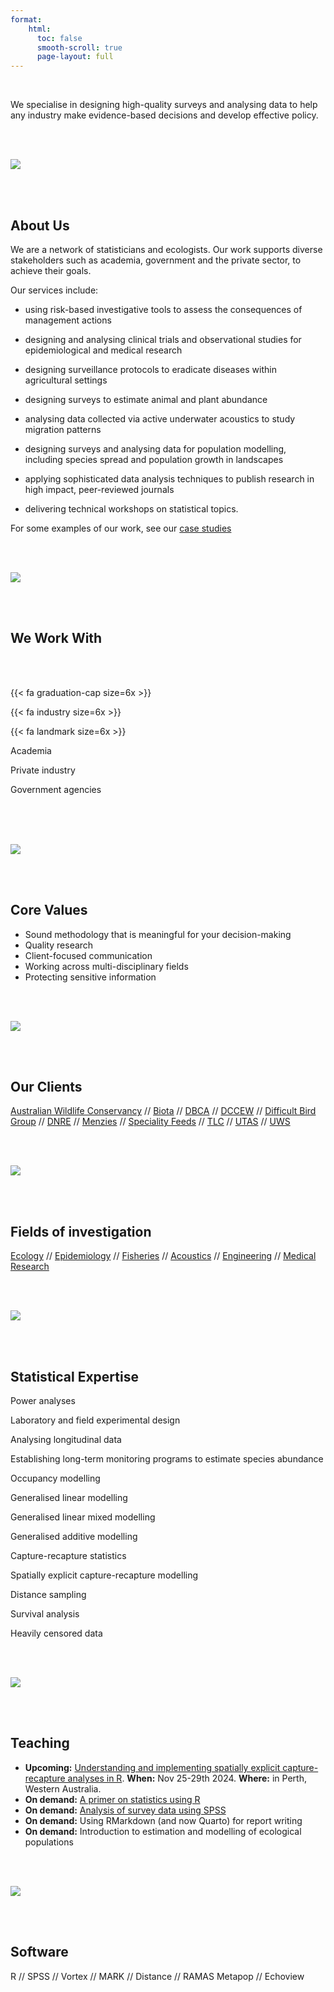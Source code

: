 ```yaml
---
format:
    html:
      toc: false
      smooth-scroll: true
      page-layout: full
---
```


<br>

:::: column-body
::: larger
We specialise in designing high-quality surveys and analysing data to help any industry make evidence-based decisions and develop effective policy.
:::
::::

<br> <br>

::: column-screen-left
![](images/clouds-thin.jpg)
:::

<br> <br>

::::::: column-page
:::::: grid
::: g-col-4
# About Us
:::

:::: g-col-8
::: nice
We are a network of statisticians and ecologists. Our work supports diverse stakeholders such as academia, government and the private sector, to achieve their goals.

Our services include:

-   using risk-based investigative tools to assess the consequences of management actions

-   designing and analysing clinical trials and observational studies for epidemiological and medical research

-   designing surveillance protocols to eradicate diseases within agricultural settings

-   designing surveys to estimate animal and plant abundance

-   analysing data collected via active underwater acoustics to study migration patterns

-   designing surveys and analysing data for population modelling, including species spread and population growth in landscapes

-   applying sophisticated data analysis techniques to publish research in high impact, peer-reviewed journals

-   delivering technical workshops on statistical topics.

For some examples of our work, see our [case studies](case-studies.html)
:::
::::
::::::
:::::::

<br> <br>

::: column-screen-right
![](images/bricks-thin.jpg)
:::

<br> <br>

::::::::::::::::::: column-page
# We Work With

<br> <br>

:::::::::::::::::: grid
:::: g-col-4
::: text-center
{{< fa graduation-cap size=6x >}}
:::
::::

:::: g-col-4
::: text-center
{{< fa industry size=6x >}}
:::
::::

:::: g-col-4
::: text-center
{{< fa landmark size=6x >}}
:::
::::

::::: g-col-4
:::: nice
::: text-center
Academia
:::
::::
:::::

::::: g-col-4
:::: nice
::: text-center
Private industry
:::
::::
:::::

::::: g-col-4
:::: nice
::: text-center
Government agencies
:::
::::
:::::
::::::::::::::::::
:::::::::::::::::::

<br> <br> <br>

::: column-screen
![](images/pct-sunset-thin.jpg)
:::

<br> <br>

::::::: column-page
:::::: grid
::: g-col-4
# Core Values
:::

:::: g-col-8
::: nice
-   Sound methodology that is meaningful for your decision-making
-   Quality research
-   Client-focused communication
-   Working across multi-disciplinary fields
-   Protecting sensitive information
:::
::::
::::::
:::::::

<br> <br>

::: column-screen-right
![](images/moss-thin.jpg)
:::

<br> <br>

:::: column-page
# Our Clients

::: clients
[Australian Wildlife Conservancy](https://www.australianwildlife.org) // [Biota](https://www.biota.net.au/) // [DBCA](https://www.dbca.wa.gov.au/) // [DCCEW](https://www.dcceew.gov.au/) // [Difficult Bird Group](https://www.difficultbirds.com/) // [DNRE](https://nre.tas.gov.au/) // [Menzies](https://www.menzies.utas.edu.au/) // [Speciality Feeds](https://www.specialtyfeeds.com/) // [TLC](https://tasland.org.au/about-the-tlc/) // [UTAS](https://www.utas.edu.au/) // [UWS](https://www.westernsydney.edu.au/)
:::
::::

<br> <br>

::: column-screen-left
![](images/pct-thin.jpg)
:::

<br> <br>

:::: column-page
# Fields of investigation

::: clients
[Ecology](case-studies.html#category=ecology) // [Epidemiology](case-studies.html#category=ecology) // [Fisheries](case-studies.html#category=ecology) // [Acoustics](case-studies.html#category=ecology) // [Engineering](case-studies.html#category=ecology) // [Medical Research](case-studies.html#category=ecology)
:::
::::

<br> <br>

::: column-screen
![](images/blue-thin.jpg)
:::

<br> <br>

::::::::::::::::: column-page
# Statistical Expertise

:::::::::::::::: nice
::: labelbox
Power analyses
:::

::: labelbox
Laboratory and field experimental design
:::

::: labelbox
Analysing longitudinal data
:::

::: labelbox
Establishing long-term monitoring programs to estimate species abundance
:::

::: labelbox
Occupancy modelling
:::

::: labelbox
Generalised linear modelling
:::

::: labelbox
Generalised linear mixed modelling
:::

::: labelbox
Generalised additive modelling
:::

::: labelbox
Capture-recapture statistics
:::

::: labelbox
Spatially explicit capture-recapture modelling
:::

::: labelbox
Distance sampling
:::

::: labelbox
Survival analysis
:::

::: labelbox
Heavily censored data
:::
::::::::::::::::
:::::::::::::::::

<br> <br>

::: column-screen-right
![](images/alp-thin.jpg)
:::

<br> <br>

:::: column-page
# Teaching

::: clients
-   **Upcoming:** [Understanding and implementing spatially explicit capture-recapture analyses in R](https://members.awms.org.au/resources/Documents/AWMS2024%20Flyer_SECR%20workshop%20Nov%202024.pdf). **When:** Nov 25-29th 2024. **Where:** in Perth, Western Australia.
-   **On demand:** [A primer on statistics using R](teaching/r-course.html)
-   **On demand:** [Analysis of survey data using SPSS](teaching/spss-course.html)
-   **On demand:** Using RMarkdown (and now Quarto) for report writing
-   **On demand:** Introduction to estimation and modelling of ecological populations
:::
::::

<br> <br>

::: column-screen-left
![](images/circles-thin.jpg)
:::

<br> <br>

:::: column-page
# Software

::: clients
R // SPSS // Vortex // MARK // Distance // RAMAS Metapop // Echoview
:::
::::
